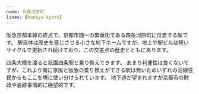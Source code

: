 ```yaml
---
name: 京都河原町
lines: [hankyu-kyoto]
---
```



阪急京都本線の終点で、京都市随一の繁華街である四条河原町に位置する駅です。
駅自体は歴史を感じさせる小さな地下ホームですが、地上や駅ビルは短いサイクルで更新され続けており、この交差点の歴史とともにあります。

四条大橋を渡ると<AutoStationLink slug="gion-shijo">祇園四条</AutoStationLink>駅と乗り換えできます。
あまり利便性は良くないですが、これより南に京阪と阪急の乗り換えができる駅は無いためいずれの沿線住民からもここを境に使い分けられています。
地下道が望まれますが京都市の財政や遺跡事情的に絶望的です。

